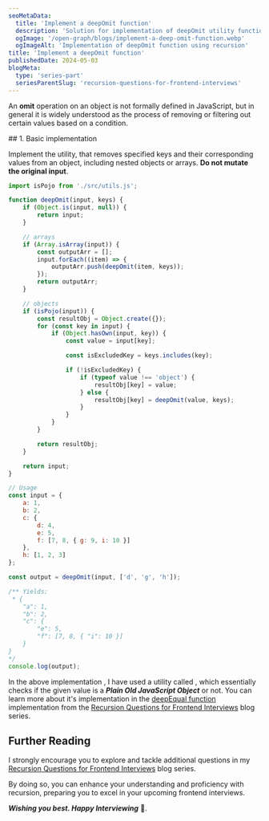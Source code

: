```yaml
---
seoMetaData:
  title: 'Implement a deepOmit function'
  description: 'Solution for implementation of deepOmit utility function question using recursion asked in frontend interviews.'
  ogImage: '/open-graph/blogs/implement-a-deep-omit-function.webp'
  ogImageAlt: 'Implementation of deepOmit function using recursion'
title: 'Implement a deepOmit function'
publishedDate: 2024-05-03
blogMeta:
  type: 'series-part'
  seriesParentSlug: 'recursion-questions-for-frontend-interviews'
---
```


An **omit** operation on an object is not formally defined in JavaScript, but in general it is widely understood as the process of removing or filtering out certain values based on a condition.

<section>
## 1. Basic implementation

Implement the <InlineCode code="deepOmit()"/> utility, that removes specified keys and their corresponding values from an object, including nested objects or arrays. **Do not mutate the original input**.

```js title="./src/deepOmit.js" mark="isPojo"
import isPojo from './src/utils.js';

function deepOmit(input, keys) {
	if (Object.is(input, null)) {
		return input;
	}

	// arrays
	if (Array.isArray(input)) {
		const outputArr = [];
		input.forEach((item) => {
			outputArr.push(deepOmit(item, keys));
		});
		return outputArr;
	}

	// objects
	if (isPojo(input)) {
		const resultObj = Object.create({});
		for (const key in input) {
			if (Object.hasOwn(input, key)) {
				const value = input[key];

				const isExcludedKey = keys.includes(key);

				if (!isExcludedKey) {
					if (typeof value !== 'object') {
						resultObj[key] = value;
					} else {
						resultObj[key] = deepOmit(value, keys);
					}
				}
			}
		}

		return resultObj;
	}

	return input;
}

// Usage
const input = {
	a: 1,
	b: 2,
	c: {
		d: 4,
		e: 5,
		f: [7, 8, { g: 9, i: 10 }]
	},
	h: [1, 2, 3]
};

const output = deepOmit(input, ['d', 'g', 'h']);

/** Yields:
 * {
    "a": 1,
    "b": 2,
    "c": {
        "e": 5,
        "f": [7, 8, { "i": 10 }]
    }
}
*/
console.log(output);
```

In the above implementation , I have used a utility called <InlineCode code="isPojo()"/>, which essentially checks if the given value is a **_Plain Old JavaScript Object_** or not. You can learn more about it's implementation in the [deepEqual function](/blog/recursion-questions-for-frontend-interviews/deep-equal-function/ 'Deep Equal utility implementation') implementation from the [Recursion Questions for Frontend Interviews](/blog/recursion-questions-for-frontend-interviews/ 'Find more question on recursion in the recursion questions for frontend interviews blog series') blog series.

</section>

## Further Reading

I strongly encourage you to explore and tackle additional questions in my [Recursion Questions for Frontend Interviews](/blog/recursion-questions-for-frontend-interviews/ 'Find more question on recursion in the recursion questions for frontend interviews blog series') blog series.

By doing so, you can enhance your understanding and proficiency with recursion, preparing you to excel in your upcoming frontend interviews.

**_Wishing you best. Happy Interviewing_** 🫡.
